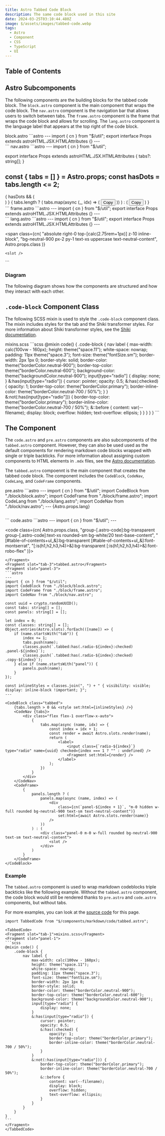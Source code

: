 ```yaml
---
title: Astro Tabbed Code Block
description: The same code block used in this site
date: 2024-03-25T03:10:44.480Z
image: $/assets/images/tabbed-code.webp
tags:
  - Astro
  - Component
  - CSS
  - TypeScript
  - UI
---
```


## Table of Contents

## Astro Subcomponents

The following components are the building blocks for the tabbed code block. The `block.astro` component is the main component that wraps the code block. The `nav.astro` component is the navigation bar that allows users to switch between tabs. The `frame.astro` component is the frame that wraps the code block and allows for scrolling. The `lang.astro` component is the language label that appears at the top right of the code block.

<TabbedCode>
<Fragment slot="tab-1">block.astro</Fragment>
<Fragment slot="panel-1">
```astro
---
import { cn } from "$/util";
export interface Props extends astroHTML.JSX.HTMLAttributes {}
---

<div
	class={cn(
		"code-block group",
		"relative mb-4 mt-2 rounded-md border border-base-100 bg-neutral-900 text-base-content",
		Astro.props.class
	)}
>
	<slot />
</div>
```
</Fragment>
<Fragment slot="tab-2">nav.astro</Fragment>
<Fragment slot="panel-2">
```astro
---
import { cn } from "$/util";

export interface Props extends astroHTML.JSX.HTMLAttributes {
	tabs?: string[];
}

const { tabs = [] } = Astro.props;
const hasDots = tabs.length <= 2;
---

<script>
	function copyBlock(el: Element) {
		const idx = el.getAttribute("data-idx");
		const pre: HTMLPreElement | null | undefined = el.parentNode?.parentNode?.querySelector(idx ? `.panel-${idx} pre` : "pre");
		if (!pre) {
			alert("No code block found to copy");
			return;
		}
		navigator.clipboard.writeText(pre.innerText);
		document.querySelectorAll(".copy").forEach((btn) => {
			btn.innerHTML = "Copy";
			btn.classList.add("bg-neutral-600");
			btn.classList.remove("bg-primary");
		});
		el.innerHTML = "Copied";
		el.classList.remove("bg-neutral-600");
		el.classList.add("bg-primary");
	}

	document.addEventListener("astro:page-load", () => {
		document.querySelectorAll("article .code-block .copy").forEach((btn) => {
			if (btn) btn.addEventListener("click", () => copyBlock(btn));
		});
	});
</script>

<nav
	class={cn(
		"flex items-center rounded-t justify-between gap-4 h-11",
		"border-b border-base-100 bg-neutral-800 p-2 text-sm",
		tabs.length && "group-[.tabbed]:py-0",
		Astro.props.class
	)}
>
	{
		hasDots && (
			<div class="flex space-x-1">
				<div class="h-2 w-2 rounded-full bg-gray-500" />
				<div class="h-2 w-2 rounded-full bg-gray-500" />
				<div class="h-2 w-2 rounded-full bg-gray-500" />
			</div>
		)
	}
	<slot />
	{
		tabs.length ? (
			tabs.map(async (_, idx) => (
				<button
					class={cn(
						`copy copy-${idx + 1} inline-block rounded-md bg-neutral-600`,
						"px-2 py-1 text-sm text-neutral-100 max-sm:hidden",
						"group-[.tabbed]:hidden"
					)}
					data-idx={idx + 1}
					type="button"
				>
					Copy
				</button>
			))
		) : (
			<button class="copy inline-block rounded-md bg-neutral-600 px-2 py-1 text-sm text-neutral-100 max-sm:hidden" type="button">
				Copy
			</button>
		)
	}
</nav>
```
</Fragment>
<Fragment slot="tab-3">frame.astro</Fragment>
<Fragment slot="panel-3">
```astro
---
import { cn } from "$/util";
export interface Props extends astroHTML.JSX.HTMLAttributes {}
---

<div class={cn("max-h-[20rem] overflow-y-auto md:max-h-[40rem]", Astro.props.class)}>
	<slot />
</div>
```
</Fragment>
<Fragment slot="tab-4">lang.astro</Fragment>
<Fragment slot="panel-4">
```astro
---
import { cn } from "$/util";
export interface Props extends astroHTML.JSX.HTMLAttributes {}
---

<span
	class={cn(
		"absolute right-0 top-[calc(2.75rem+1px)] z-10 inline-block",
		"bg-neutral-900 px-2 py-1 text-xs uppercase text-neutral-content",
		Astro.props.class
	)}
>
	<slot />
</span>
```
</Fragment>
</TabbedCode>

### Diagram

The following diagram shows how the components are structured and how they interact with each other.

<MDImage src={outline} alt="" />

## `.code-block` Component Class

The following SCSS mixin is used to style the `.code-block` component class. The mixin includes styles for the tab and the Shiki transformer styles. For more information about Shiki transformer styles, see the [Shiki documentation](https://shiki.style/packages/transformers).

<TabbedCode>
<Fragment slot="tab-1">mixins.scss</Fragment>
<Fragment slot="panel-1">
```scss
@mixin code() {
	.code-block {
		nav label {
			max-width: calc(100vw - 160px);
			height: theme("space.11");
			white-space: nowrap;
			padding: 11px theme("space.3");
			font-size: theme("fontSize.sm");
			border-width: 2px 1px 0;
			border-style: solid;
			border-color: theme("borderColor.neutral-900");
			border-top-color: theme("borderColor.neutral-600");
			background-color: theme("backgroundColor.neutral-900");
			input[type="radio"] {
				display: none;
			}
			&:has(input[type="radio"]) {
				cursor: pointer;
				opacity: 0.5;
				&:has(:checked) {
					opacity: 1;
					border-top-color: theme("borderColor.primary");
					border-inline-color: theme("borderColor.neutral-700 / 50%");
				}
			}
			&:not(:has(input[type="radio"])) {
				border-top-color: theme("borderColor.primary");
				border-inline-color: theme("borderColor.neutral-700 / 50%");
				&::before {
					content: var(--filename);
					display: block;
					overflow: hidden;
					text-overflow: ellipsis;
				}
			}
		}
	}
}
```
</Fragment>
</TabbedCode>

## The Component

The `code.astro` and  `pre.astro` components are also subcomponents of the `tabbed.astro` component. However, they can also be used used as the default components for rendering markdown code blocks wrapped with single or triple backticks. For more information about assigning custom components to HTML elements in `.mdx` files, see the [Astro documentation](https://docs.astro.build/en/guides/markdown-content/#assigning-custom-components-to-html-elements).

The `tabbed.astro` compoennt is the main component that creates the tabbed code block. The component includes the `CodeBlock`, `CodeNav`, `CodeLang`, and `CodeFrame` components.

<TabbedCode>
<Fragment slot="tab-1">pre.astro</Fragment>
<Fragment slot="panel-1">
```astro
---
import { cn } from "$/util";
import CodeBlock from "./block/block.astro";
import CodeFrame from "./block/frame.astro";
import CodeLang from "./block/lang.astro";
import CodeNav from "./block/nav.astro";
---

<CodeBlock class="group-[.tabbed]:m-0 group-[.tabbed]:border-0">
	<CodeNav class="group-[.tabbed]:hidden" />
	<CodeLang class="group-[.tabbed]:top-0">
		{Astro.props.lang}
	</CodeLang>
	<CodeFrame class="group-[.tabbed]:max-h-none">
		<pre class={cn(Astro.props.class, "group my-1")}><slot /></pre>
	</CodeFrame>
</CodeBlock>
```
</Fragment>
<Fragment slot="tab-2">code.astro</Fragment>
<Fragment slot="panel-2">
```astro
---
import { cn } from "$/util";
---

<code
	class={cn(
		Astro.props.class,
		"group-[.astro-code]:bg-transparent group-[.astro-code]:text-xs rounded-sm bg-white/20 text-base-content",
		"[#table-of-contents+ul_&]:bg-transparent [#table-of-contents+ul_&]:font-montserrat",
		"[:is(h1,h2,h3,h4)>&]:bg-transparent [:is(h1,h2,h3,h4)>&]:font-robo-flex"
	)}><slot /></code>

```
</Fragment>
<Fragment slot="tab-3">tabbed.astro</Fragment>
<Fragment slot="panel-3">
```astro
---
import { cn } from "$/util";
import CodeBlock from "./block/block.astro";
import CodeFrame from "./block/frame.astro";
import CodeNav from "./block/nav.astro";

const uuid = crypto.randomUUID();
const tabs: string[] = [];
const panels: string[] = [];

let index = 0;
const classes: string[] = [];
Object.entries(Astro.slots).forEach(([name]) => {
	if (name.startsWith("tab")) {
		index += 1;
		tabs.push(name);
		classes.push(`.tabbed:has(.radio-${index}:checked) .panel-${index}`);
		classes.push(`.tabbed:has(.radio-${index}:checked) .copy-${index}`);
	} else if (name.startsWith("panel")) {
		panels.push(name);
	}
});

const inlineStyles = classes.join(", ") + " { visibility: visible; display: inline-block !important; }";
---

<CodeBlock class="tabbed">
	{tabs.length > 0 && <style set:html={inlineStyles} />}
	<CodeNav {tabs}>
		<div class="flex flex-1 overflow-x-auto">
			{
				tabs.map(async (name, idx) => {
					const index = idx + 1;
					const render = await Astro.slots.render(name);
					return (
						<label>
							<input class={`radio-${index}`} type="radio" name={uuid} checked={index === 1 ? "" : undefined} />
							<Fragment set:html={render} />
						</label>
					);
				})
			}
		</div>
	</CodeNav>
	<CodeFrame>
		{
			panels.length ? (
				panels.map(async (name, index) => (
					<div
						class={cn(`panel-${index + 1}`, "m-0 hidden w-full rounded bg-neutral-900 text-sm text-neutral-content")}
						set:html={await Astro.slots.render(name)}
					/>
				))
			) : (
				<div class="panel-0 m-0 w-full rounded bg-neutral-900 text-sm text-neutral-content">
					<slot />
				</div>
			)
		}
	</CodeFrame>
</CodeBlock>
```
</Fragment>
</TabbedCode>

### Example

The `tabbed.astro` component is used to wrap markdown codeblocks triple backticks like the following example. Without the `tabbed.astro` component, the code block would still be rendered thanks to `pre.astro` and `code.astro` components, but without tabs.

For more examples, you can look at the [source code](https://github.com/sillvva/matt-astro/blob/main/src/content/blog/astro-tabbed-code-block.mdx?plain=1) for this page.

```mdx
import TabbedCode from "$/components/markdown/code/tabbed.astro";

<TabbedCode>
<Fragment slot="tab-1">mixins.scss</Fragment>
<Fragment slot="panel-1">
``‍`scss
@mixin code() {
	.code-block {
		nav label {
			max-width: calc(100vw - 160px);
			height: theme("space.11");
			white-space: nowrap;
			padding: 11px theme("space.3");
			font-size: theme("fontSize.sm");
			border-width: 2px 1px 0;
			border-style: solid;
			border-color: theme("borderColor.neutral-900");
			border-top-color: theme("borderColor.neutral-600");
			background-color: theme("backgroundColor.neutral-900");
			input[type="radio"] {
				display: none;
			}
			&:has(input[type="radio"]) {
				cursor: pointer;
				opacity: 0.5;
				&:has(:checked) {
					opacity: 1;
					border-top-color: theme("borderColor.primary");
					border-inline-color: theme("borderColor.neutral-700 / 50%");
				}
			}
			&:not(:has(input[type="radio"])) {
				border-top-color: theme("borderColor.primary");
				border-inline-color: theme("borderColor.neutral-700 / 50%");
				&::before {
					content: var(--filename);
					display: block;
					overflow: hidden;
					text-overflow: ellipsis;
				}
			}
		}
	}
}
``‍`
</Fragment>
</TabbedCode>
```